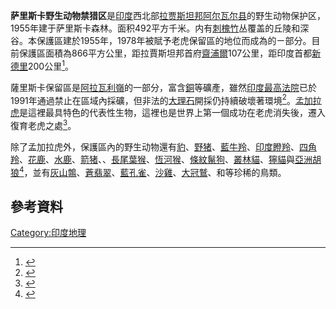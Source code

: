 {{Infobox protected area
| name = 薩里斯卡野生動物禁獵區
| alt_name =
| iucn_category = II
| photo = Deer in Sariska Reserve.jpg
| photo_alt =
| photo_caption = 薩里斯卡野生動物禁獵區的ㄧ隻鹿
| photo_width =
| map = India Rajasthan
| map_alt =
| map_caption =
| map_width =
| location = [[印度|印度]][[拉賈斯坦邦|拉賈斯坦邦]][[阿爾瓦爾縣|阿爾瓦爾縣]]
| nearest_city = [[阿爾瓦爾|阿爾瓦爾]]
| lat_d = 27
| lat_m = 19
| lat_s = 3
| lat_NS = N
| long_d = 76
| long_m = 26
| long_s = 13
| long_EW = E
| coords_ref =
| region =
| area = 282
| established = 1955年
| visitation_num =
| visitation_year =
| governing_body = {{link-en|老虎保育計劃|Project Tiger}}、拉賈斯坦邦政府、野生動物守望者（Wildlife Warden）、萨里斯卡國家公園
| world_heritage_site =
|url=http://www.sariska.com/
}}
'''萨里斯卡野生动物禁猎区'''是[[印度|印度]]西北部[[拉贾斯坦邦|拉贾斯坦邦]][[阿尔瓦尔县|阿尔瓦尔县]]的野生动物保护区，1955年建于萨里斯卡森林。面积492平方千米。内有[[刺槐|刺槐]][[竹|竹]]丛覆盖的丘陵和深谷。本保護區建於1955年，1978年被賦予老虎保留區的地位而成為{{link-en|老虎保育計劃|Project Tiger}}的ㄧ部分。目前保護區面積為866平方公里，距拉賈斯坦邦首府[[齋浦爾|齋浦爾]]107公里，距印度首都[[新德里|新德里]]200公里<ref>{{cite web | url=http://www.rajasthantourism.gov.in/attractions/wild_life/Sariska.htm | title=National Park,Sariska Tiger Reserve | deadurl=yes | archiveurl=https://web.archive.org/web/20070608060808/http://www.rajasthantourism.gov.in/attractions/wild_life/Sariska.htm | archivedate=2007-06-08 }}</ref>。

薩里斯卡保留區是[[阿拉瓦利嶺|阿拉瓦利嶺]]的一部分，富含[[銅|銅]]等礦產，雖然[[印度最高法院|印度最高法院]]已於1991年通過禁止在區域內採礦，但非法的[[大理石|大理石]]開採仍持續破壞著環境<ref>{{cite news |url=http://articles.timesofindia.indiatimes.com/2010-10-13/jaipur/28227927_1_illegal-mining-mine-owners-jamwa-ramgarh |title=Illegal mining threatens Sariska - Times Of India |publisher=[[The_Times_of_India|The Times of India]] |date=2010-10-13 |accessdate=2011-10-06 |archive-url=https://web.archive.org/web/20121103185018/http://articles.timesofindia.indiatimes.com/2010-10-13/jaipur/28227927_1_illegal-mining-mine-owners-jamwa-ramgarh# |archive-date=2012-11-03 |dead-url=no }}</ref>。[[孟加拉虎|孟加拉虎]]是這裡最具特色的代表性生物，這裡也是世界上第一個成功在老虎消失後，遷入復育老虎之處<ref>{{cite web|url=http://articles.timesofindia.indiatimes.com/2012-10-01/jaipur/34196784_1_sariska-reserve-second-big-cat-tigress-st-2|title=Sariska reserve gets tiger number 7|publisher=The Times of India|author=Rajendra Sharma|date=10-01-2012|access-date=2015-04-19|archive-url=https://web.archive.org/web/20131019201438/http://articles.timesofindia.indiatimes.com/2012-10-01/jaipur/34196784_1_sariska-reserve-second-big-cat-tigress-st-2#|archive-date=2013-10-19|dead-url=no}}</ref>。

除了孟加拉虎外，保護區內的野生动物還有[[豹|豹]]、[[野猪|野猪]]、[[藍牛羚|藍牛羚]]、[[印度瞪羚|印度瞪羚]]、[[四角羚|四角羚]]、[[花鹿|花鹿]]、[[水鹿|水鹿]]、[[箭猪|箭猪]]、{{link-en|印度野兔|Indian hare}}、[[長尾葉猴|長尾葉猴]]、[[恆河猴|恆河猴]]、[[條紋鬣狗|條紋鬣狗]]、[[叢林貓|叢林貓]]、[[獰貓|獰貓]]與[[亞洲胡狼|亞洲胡狼]]<ref>{{cite web |author=Sunday, Nov 14, 2010 at 2349 hrs IST |url=http://www.financialexpress.com/news/creatures-of-a-lesser-god/710758/ |title=Creatures of a lesser God |publisher=[[The_Financial_Express_(India)|Financial Express]] |date=2010-11-14 |accessdate=2011-10-06 |archive-url=https://web.archive.org/web/20140730060939/http://www.financialexpress.com/news/creatures-of-a-lesser-god/710758# |archive-date=2014-07-30 |dead-url=no }}</ref>，並有[[灰山鶉|灰山鶉]]、[[蒼翡翠|蒼翡翠]]、[[藍孔雀|藍孔雀]]、[[沙雞|沙雞]]、[[大冠鷲|大冠鷲]]、{{link-en|印度鵰鴞|Indian Eagle Owl}}和{{link-en|小金背啄木鸟|Black-rumped Flameback}}等珍稀的鳥類。

==參考資料==
{{Reflist}}

[[Category:印度地理|Category:印度地理]]